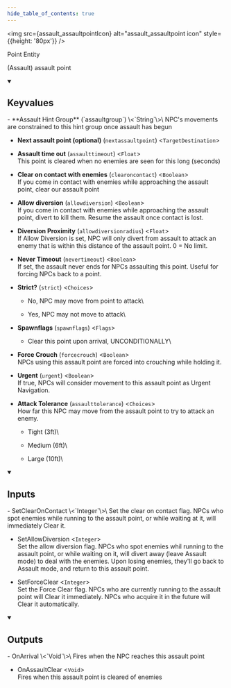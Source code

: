 ```yaml
---
hide_table_of_contents: true
---
```


<!---
!!!!!!
THIS PAGE IS AUTOGENERATED FROM GAME FGD DEFINITIONS!
DO NOT EDIT MANUALLY!
!!!!!!

In order to make edits, you can make an annotation file in /fgd_dump_overrides
-->



<img src={assault_assaultpointIcon} alt="assault_assaultpoint icon" style={{height: '80px'}} />

Point Entity

(Assault) assault point

<details open>
<summary><h2>Keyvalues</h2></summary>
- **Assault Hint Group** (`assaultgroup`) \<`String`\>\
NPC's movements are constrained to this hint group once assault has begun

- **Next assault point (optional)** (`nextassaultpoint`) \<`TargetDestination`\>

- **Assault time out** (`assaulttimeout`) \<`Float`\>\
This point is cleared when no enemies are seen for this long (seconds)

- **Clear on contact with enemies** (`clearoncontact`) \<`Boolean`\>\
If you come in contact with enemies while approaching the assault point, clear our assault point

- **Allow diversion** (`allowdiversion`) \<`Boolean`\>\
If you come in contact with enemies while approaching the assault point, divert to kill them. Resume the assault once contact is lost.

- **Diversion Proximity** (`allowdiversionradius`) \<`Float`\>\
If Allow Diversion is set, NPC will only divert from assault to attack an enemy that is within this distance of the assault point. 0 = No limit.

- **Never Timeout** (`nevertimeout`) \<`Boolean`\>\
If set, the assault never ends for NPCs assaulting this point. Useful for forcing NPCs back to a point.

- **Strict?** (`strict`) \<`Choices`\>
  - No, NPC may move from point to attack\
    
  - Yes, NPC may not move to attack\
    


- **Spawnflags** (`spawnflags`) \<`Flags`\>
  - Clear this point upon arrival, UNCONDITIONALLY\
    


- **Force Crouch** (`forcecrouch`) \<`Boolean`\>\
NPCs using this assault point are forced into crouching while holding it.

- **Urgent** (`urgent`) \<`Boolean`\>\
If true, NPCs will consider movement to this assault point as Urgent Navigation.

- **Attack Tolerance** (`assaulttolerance`) \<`Choices`\>\
How far this NPC may move from the assault point to try to attack an enemy.
  - Tight (3ft)\
    
  - Medium (6ft)\
    
  - Large (10ft)\
    



 </details>
<details open>
<summary><h2>Inputs</h2></summary>
- SetClearOnContact \<`Integer`\>\
Set the clear on contact flag. NPCs who spot enemies while running to the assault point, or while waiting at it, will immediately Clear it.

- SetAllowDiversion \<`Integer`\>\
Set the allow diversion flag. NPCs who spot enemies whil running to the assault point, or while waiting on it, will divert away (leave Assault mode) to deal with the enemies. Upon losing enemies, they'll go back to Assault mode, and return to this assault point.

- SetForceClear \<`Integer`\>\
Set the Force Clear flag. NPCs who are currently running to the assault point will Clear it immediately. NPCs who acquire it in the future will Clear it automatically.


 </details>
<details open>
<summary><h2>Outputs</h2></summary>
- OnArrival \<`Void`\>\
Fires when the NPC reaches this assault point

- OnAssaultClear \<`Void`\>\
Fires when this assault point is cleared of enemies


 </details>